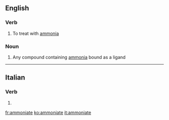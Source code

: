 ==English==

===Verb===
{{en-verb|ammoniat}}

# To treat with [[ammonia]]

===Noun===
{{en-noun}}

# {{context|inorganic chemistry|lang=en}} Any compound containing [[ammonia]] bound as a ligand

----

==Italian==

===Verb===
{{head|it|verb form}}

# {{inflection of|ammonire||2|p|pres|sub|lang=it}}

[[fr:ammoniate]]
[[ko:ammoniate]]
[[it:ammoniate]]